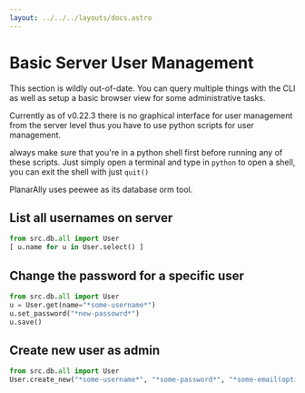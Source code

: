 ```yaml
---
layout: ../../../layouts/docs.astro
---
```



# Basic Server User Management

<Info>
    This section is wildly out-of-date. You can query multiple things with the CLI as well as setup a basic browser
    view for some administrative tasks.
</Info>

Currently as of v0.22.3 there is no graphical interface for user management from the server level thus you have to use python scripts for user management.

always make sure that you're in a python shell first before running any of these scripts. Just simply open a terminal and type in `python` to open a shell, you can exit the shell with just `quit()`

PlanarAlly uses peewee as its database orm tool.

## List all usernames on server

```python
from src.db.all import User
[ u.name for u in User.select() ]
```

## Change the password for a specific user

```python
from src.db.all import User
u = User.get(name="*some-username*")
u.set_password("*new-passowrd*")
u.save()
```

## Create new user as admin
```python
from src.db.all import User
User.create_new("*some-username*", "*some-password*", "*some-email(optional)")
```

